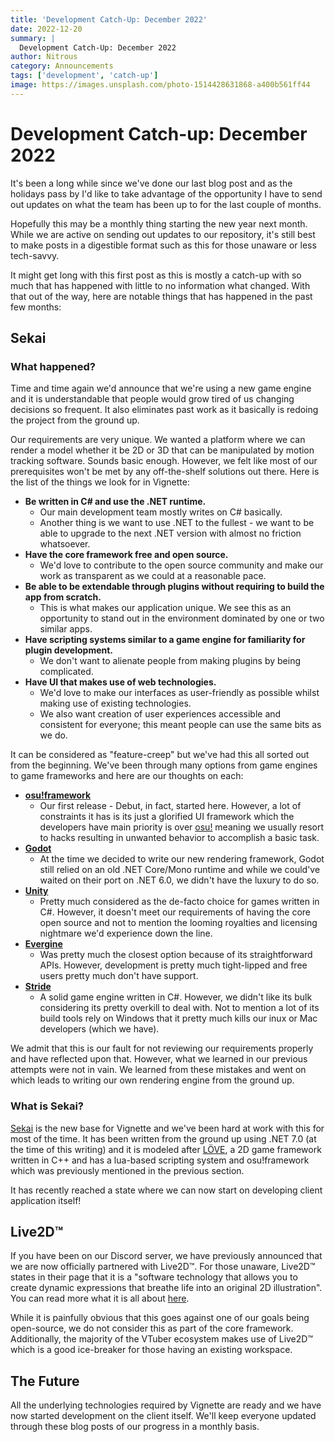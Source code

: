 ```yaml
---
title: 'Development Catch-Up: December 2022'
date: 2022-12-20
summary: |
  Development Catch-Up: December 2022
author: Nitrous
category: Announcements
tags: ['development', 'catch-up']
image: https://images.unsplash.com/photo-1514428631868-a400b561ff44
---
```


# Development Catch-up: December 2022

It's been a long while since we've done our last blog post and as the holidays pass by I'd like to take advantage of the opportunity I have to send out updates on what the team has been up to for the last couple of months.

Hopefully this may be a monthly thing starting the new year next month. While we are active on sending out updates to our repository, it's still best to make posts in a digestible format such as this for those unaware or less tech-savvy.

It might get long with this first post as this is mostly a catch-up with so much that has happened with little to no information what changed. With that out of the way, here are notable things that has happened in the past few months:

## Sekai

### What happened?

Time and time again we'd announce that we're using a new game engine and it is understandable that people would grow tired of us changing decisions so frequent. It also eliminates past work as it basically is redoing the project from the ground up.

Our requirements are very unique. We wanted a platform where we can render a model whether it be 2D or 3D that can be manipulated by motion tracking software. Sounds basic enough. However, we felt like most of our prerequisites won't be met by any off-the-shelf solutions out there. Here is the list of the things we look for in Vignette:

- **Be written in C# and use the .NET runtime.**
    - Our main development team mostly writes on C# basically.
    - Another thing is we want to use .NET to the fullest - we want to be able to upgrade to the next .NET version with almost no friction whatsoever.
- **Have the core framework free and open source.**
    - We'd love to contribute to the open source community and make our work as transparent as we could at a reasonable pace.
- **Be able to be extendable through plugins without requiring to build the app from scratch.**
    - This is what makes our application unique. We see this as an opportunity to stand out in the environment dominated by one or two similar apps.
- **Have scripting systems similar to a game engine for familiarity for plugin development.**
    - We don't want to alienate people from making plugins by being complicated.
- **Have UI that makes use of web technologies.**
    - We'd love to make our interfaces as user-friendly as possible whilst making use of existing technologies.
    - We also want creation of user experiences accessible and consistent for everyone; this meant people can use the same bits as we do.

It can be considered as "feature-creep" but we've had this all sorted out from the beginning. We've been through many options from game engines to game frameworks and here are our thoughts on each:

- **[osu!framework](https://github.com/ppy/osu-framework)**
    - Our first release - Debut, in fact, started here. However, a lot of constraints it has is its just a glorified UI framework which the developers have main priority is over [osu!](https://github.com/ppy/osu) meaning we usually resort to hacks resulting in unwanted behavior to accomplish a basic task.
- **[Godot](https://godotengine.org)**
    - At the time we decided to write our new rendering framework, Godot still relied on an old .NET Core/Mono runtime and while we could've waited on their port on .NET 6.0, we didn't have the luxury to do so.
- **[Unity](https://unity.com)**
    - Pretty much considered as the de-facto choice for games written in C#. However, it doesn't meet our requirements of having the core open source and not to mention the looming royalties and licensing nightmare we'd experience down the line.
- **[Evergine](https://evergine.com)**
    - Was pretty much the closest option because of its straightforward APIs. However, development is pretty much tight-lipped and free users pretty much don't have support.
- **[Stride](https://stride3d.net)**
    - A solid game engine written in C#. However, we didn't like its bulk considering its pretty overkill to deal with. Not to mention a lot of its build tools rely on Windows that it pretty much kills our inux or Mac developers (which we have).

We admit that this is our fault for not reviewing our requirements properly and have reflected upon that. However, what we learned in our previous attempts were not in vain. We learned from these mistakes and went on which leads to writing our own rendering engine from the ground up.


### What is Sekai?

[Sekai](https://github.com/vignetteapp/sekai) is the new base for Vignette and we've been hard at work with this for most of the time. It has been written from the ground up using .NET 7.0 (at the time of this writing) and it is modeled after [LÖVE](https://love2d.org/), a 2D game framework written in C++ and has a lua-based scripting system and osu!framework which was previously mentioned in the previous section.

It has recently reached a state where we can now start on developing client application itself!

## Live2D™️

If you have been on our Discord server, we have previously announced that we are now officially partnered with Live2D™️. For those unaware, Live2D™️ states in their page that it is a "software technology that allows you to create dynamic expressions that breathe life into an original 2D illustration". You can read more what it is all about [here](https://www.live2d.com/en/about/).

While it is painfully obvious that this goes against one of our goals being open-source, we do not consider this as part of the core framework. Additionally, the majority of the VTuber ecosystem makes use of Live2D™️ which is a good ice-breaker for those having an existing workspace.

## The Future

All the underlying technologies required by Vignette are ready and we have now started development on the client itself. We'll keep everyone updated through these blog posts of our progress in a monthly basis.

